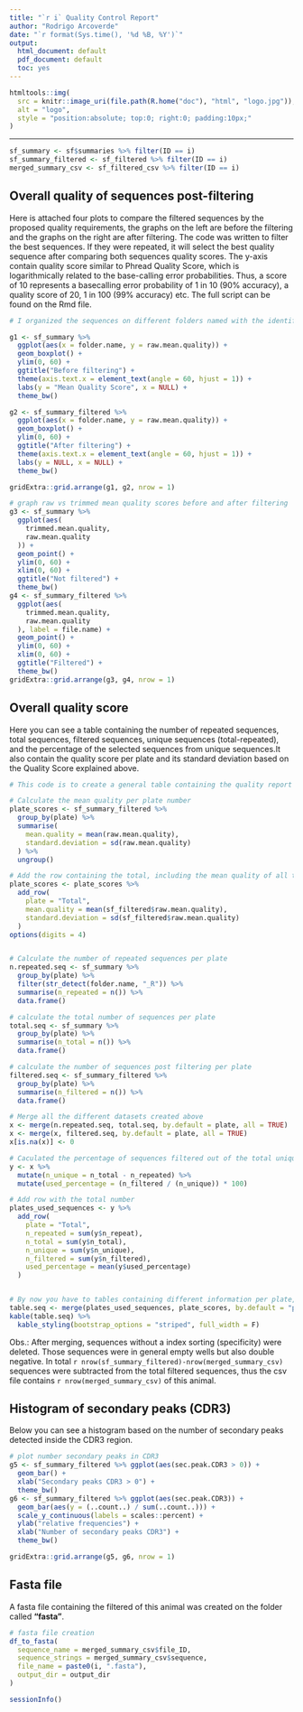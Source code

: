 ```yaml
---
title: "`r i` Quality Control Report"
author: "Rodrigo Arcoverde" 
date: "`r format(Sys.time(), '%d %B, %Y')`"
output:
  html_document: default
  pdf_document: default
  toc: yes
---
```


```r
htmltools::img(
  src = knitr::image_uri(file.path(R.home("doc"), "html", "logo.jpg")),
  alt = "logo",
  style = "position:absolute; top:0; right:0; padding:10px;"
)
```
---


```r

sf_summary <- sf$summaries %>% filter(ID == i)
sf_summary_filtered <- sf_filtered %>% filter(ID == i)
merged_summary_csv <- sf_filtered_csv %>% filter(ID == i)
```

## Overall quality of sequences post-filtering

Here is attached four plots to compare the filtered sequences by the proposed quality requirements, the graphs on the left are before the filtering and the graphs on the right are after filtering. The code was written to filter the best sequences. If they were repeated, it will select the best quality sequence after comparing both sequences quality scores.
The y-axis contain quality score similar to Phread Quality Score, which is logarithmically related to the base-calling error probabilities. Thus, a score of 10 represents a basecalling error probability of 1 in 10 (90% accuracy), a quality score of 20, 1 in 100 (99% accuracy) etc. 
The full script can be found on the Rmd file. 



```r
# I organized the sequences on different folders named with the identification I wanted. In this way, the folder.name gives me the ID that I can use to plot what I need. Here I wanted to compare the repeated sequences before and after filtering. You can change the axis depending on what you want to show here.

g1 <- sf_summary %>%
  ggplot(aes(x = folder.name, y = raw.mean.quality)) +
  geom_boxplot() +
  ylim(0, 60) +
  ggtitle("Before filtering") +
  theme(axis.text.x = element_text(angle = 60, hjust = 1)) +
  labs(y = "Mean Quality Score", x = NULL) +
  theme_bw()

g2 <- sf_summary_filtered %>%
  ggplot(aes(x = folder.name, y = raw.mean.quality)) +
  geom_boxplot() +
  ylim(0, 60) +
  ggtitle("After filtering") +
  theme(axis.text.x = element_text(angle = 60, hjust = 1)) +
  labs(y = NULL, x = NULL) +
  theme_bw()

gridExtra::grid.arrange(g1, g2, nrow = 1)
```

```r
# graph raw vs trimmed mean quality scores before and after filtering
g3 <- sf_summary %>%
  ggplot(aes(
    trimmed.mean.quality,
    raw.mean.quality
  )) +
  geom_point() +
  ylim(0, 60) +
  xlim(0, 60) +
  ggtitle("Not filtered") +
  theme_bw()
g4 <- sf_summary_filtered %>%
  ggplot(aes(
    trimmed.mean.quality,
    raw.mean.quality
  ), label = file.name) +
  geom_point() +
  ylim(0, 60) +
  xlim(0, 60) +
  ggtitle("Filtered") +
  theme_bw()
gridExtra::grid.arrange(g3, g4, nrow = 1)
```



## Overall quality score 

Here you can see a table containing the number of repeated sequences, total sequences, filtered sequences, unique sequences (total-repeated), and the percentage of the selected sequences from unique sequences.It also contain the quality score per plate and its standard deviation based on the Quality Score explained above. 


```r
# This code is to create a general table containing the quality report per plate

# Calculate the mean quality per plate number
plate_scores <- sf_summary_filtered %>%
  group_by(plate) %>%
  summarise(
    mean.quality = mean(raw.mean.quality),
    standard.deviation = sd(raw.mean.quality)
  ) %>%
  ungroup()

# Add the row containing the total, including the mean quality of all the sequences and its standard deviation
plate_scores <- plate_scores %>%
  add_row(
    plate = "Total",
    mean.quality = mean(sf_filtered$raw.mean.quality),
    standard.deviation = sd(sf_filtered$raw.mean.quality)
  )
options(digits = 4)


# Calculate the number of repeated sequences per plate
n.repeated.seq <- sf_summary %>%
  group_by(plate) %>%
  filter(str_detect(folder.name, "_R")) %>%
  summarise(n_repeated = n()) %>%
  data.frame()

# calculate the total number of sequences per plate
total.seq <- sf_summary %>%
  group_by(plate) %>%
  summarise(n_total = n()) %>%
  data.frame()

# calculate the number of sequences post filtering per plate
filtered.seq <- sf_summary_filtered %>%
  group_by(plate) %>%
  summarise(n_filtered = n()) %>%
  data.frame()

# Merge all the different datasets created above
x <- merge(n.repeated.seq, total.seq, by.default = plate, all = TRUE)
x <- merge(x, filtered.seq, by.default = plate, all = TRUE)
x[is.na(x)] <- 0

# Caculated the percentage of sequences filtered out of the total unique sequences and add the value in a new column (not repeated)
y <- x %>%
  mutate(n_unique = n_total - n_repeated) %>%
  mutate(used_percentage = (n_filtered / (n_unique)) * 100)

# Add row with the total number
plates_used_sequences <- y %>%
  add_row(
    plate = "Total",
    n_repeated = sum(y$n_repeat),
    n_total = sum(y$n_total),
    n_unique = sum(y$n_unique),
    n_filtered = sum(y$n_filtered),
    used_percentage = mean(y$used_percentage)
  )


# By now you have to tables containing different information per plate, here it just merging them into one single table to plot it
table.seq <- merge(plates_used_sequences, plate_scores, by.default = "plate")
kable(table.seq) %>%
  kable_styling(bootstrap_options = "striped", full_width = F)
```
Obs.: After merging, sequences without a index sorting (specificity) were deleted. Those sequences were in general empty wells but also double negative. In total `r nrow(sf_summary_filtered)-nrow(merged_summary_csv)` sequences were subtracted from the total filtered sequences, thus the csv file contains `r nrow(merged_summary_csv)` of this animal.


## Histogram of secondary peaks (CDR3)

Below you can see a histogram based on the number of secondary peaks detected inside the CDR3 region.

```r
# plot number secondary peaks in CDR3
g5 <- sf_summary_filtered %>% ggplot(aes(sec.peak.CDR3 > 0)) +
  geom_bar() +
  xlab("Secondary peaks CDR3 > 0") +
  theme_bw()
g6 <- sf_summary_filtered %>% ggplot(aes(sec.peak.CDR3)) +
  geom_bar(aes(y = (..count..) / sum(..count..))) +
  scale_y_continuous(labels = scales::percent) +
  ylab("relative frequencies") +
  xlab("Number of secondary peaks CDR3") +
  theme_bw()

gridExtra::grid.arrange(g5, g6, nrow = 1)
```

## Fasta file 

A fasta file containing the filtered of this animal was created on the folder called __"fasta"__. 
```r
# fasta file creation
df_to_fasta(
  sequence_name = merged_summary_csv$file_ID,
  sequence_strings = merged_summary_csv$sequence,
  file_name = paste0(i, ".fasta"),
  output_dir = output_dir
)
```













```r
sessionInfo()
```
